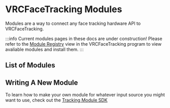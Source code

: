
# VRCFaceTracking Modules

Modules are a way to connect any face tracking hardware API to VRCFaceTracking.

:::info
Current modules pages in these docs are under construction! 
Please refer to the [Module Registry](../vrcft.mdx#module-registry) view in the VRCFaceTracking program to view avaliable modules and install them. 
:::

## List of Modules

<DocCardList />

## Writing A New Module

To learn how to make your own module for whatever input source you might want to use, check out the [Tracking Module SDK](../vrcft-sdk/tracking-module.mdx)